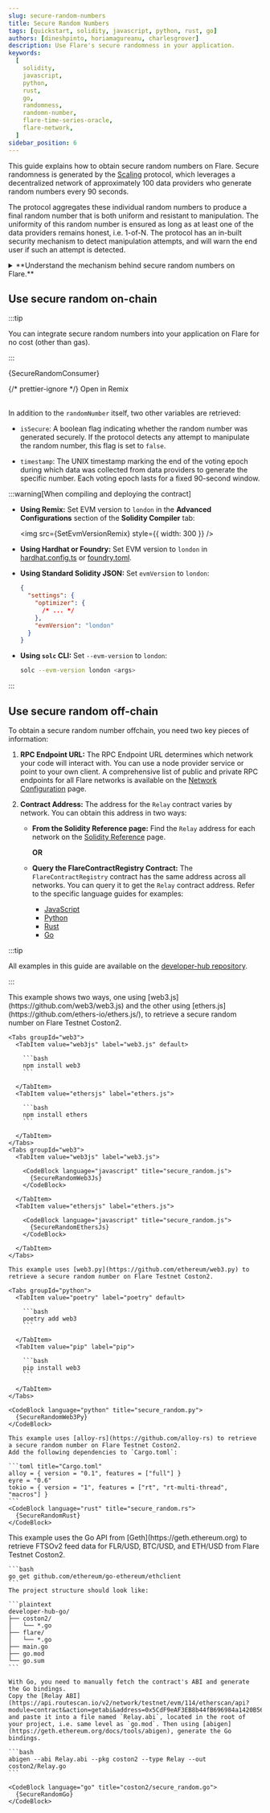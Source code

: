 ```yaml
---
slug: secure-random-numbers
title: Secure Random Numbers
tags: [quickstart, solidity, javascript, python, rust, go]
authors: [dineshpinto, horiamagureanu, charlesgrover]
description: Use Flare's secure randomness in your application.
keywords:
  [
    solidity,
    javascript,
    python,
    rust,
    go,
    randomness,
    randomn-number,
    flare-time-series-oracle,
    flare-network,
  ]
sidebar_position: 6
---
```



This guide explains how to obtain secure random numbers on Flare. Secure randomness is generated by the [Scaling](/ftso/scaling/overview) protocol, which leverages a decentralized network of approximately 100 data providers who generate random numbers every 90 seconds.

The protocol aggregates these individual random numbers to produce a final random number that is both uniform and resistant to manipulation. The uniformity of this random number is ensured as long as at least one of the data providers remains honest, i.e. 1-of-N.
The protocol has an in-built security mechanism to detect manipulation attempts, and will warn the end user if such an attempt is detected.

<details>
<summary>**Understand the mechanism behind secure random numbers on Flare.**</summary>

As described in the [FTSOv2 whitepaper](https://flare.network/wp-content/uploads/FTSOv2-White-Paper.pdf), the Scaling protocol consists of the following phases:

1. **Commit:** During the Commit phase, data providers prepare their submissions for each of the data feeds and encode them into a 4-byte vector. Then, each data provider publishes on chain a hash commitment obtained as:

   `Hash(address, voting_epoch_id, random_number, price_data)`

   - **Random Number**: This commit includes a locally generated random number.
   - **Purpose**: The random number blinds the commit hash of the user from a search attack and is used later (once revealed) to contribute to on-chain randomness.

2. **Reveal:** During the Reveal phase, each data provider reveals all inputs to their hash commitment. As such, all locally produced random numbers become available on-chain.

3. **Signing:** After the Reveal phase, data providers perform a number of local computations relevant to the Scaling protocol, which include:

   - Computing the weighted median prices
   - Calculating the rewards

   All these are packaged into a Merkle root, which is published on-chain together with a signature of the root.

4. **Finalization:** Once enough signatures for the same Merkle root are gathered, the process is finalized.

**Secure Random Numbers**

For each voting epoch (90 seconds), an overall random number is generated from the local random numbers:

$$
R = \sum_{i} r_i \pmod{N}
$$

where $r_i$ is the local random number generated by the $i^{th}$ data provider, and $ N = 2^n $ denotes the maximum possible size of the individual $n$-bit random numbers.
This mechanism ensures that the resultant $R$ is a uniformly generated random number as long as at least any one of the inputs was an honestly generated uniformly random number.

Importantly, the Merkle root published by the data providers contains a Boolean value that tracks whether the generated random number for the current voting epoch is secure.

**Security Mechanism**

The security mechanism behind the random number generator protects the protocol against withholding attacks. An adversary could wait until all submissions are known and then choose whether or not to reveal their own commit data to influence the final result. This security mechanism measures the quality of the random number as follows:

- **True**: If there are no omissions of reveals for the commits provided by the data providers.
- **False**: If any omission exists, or if a reveal does not match the committed value.

If a data provider causes an omission (or false reveal), they will be penalized, and their random number will not be included in the random number calculation for a number of voting rounds.

</details>

## Use secure random on-chain

:::tip

You can integrate secure random numbers into your application on Flare for no cost (other than gas).

:::

<CodeBlock language="solidity" title="SecureRandomConsumer.sol">
  {SecureRandomConsumer}
</CodeBlock>

{/* prettier-ignore */}
<Remix gist="ae30de7237444059e6fac1120ecb1630">Open in Remix</Remix>
<br></br>

In addition to the `randomNumber` itself, two other variables are retrieved:

- `isSecure`: A boolean flag indicating whether the random number was generated securely. If the protocol detects any attempt to manipulate the random number, this flag is set to `false`.

- `timestamp`: The UNIX timestamp marking the end of the voting epoch during which data was collected from data providers to generate the specific number. Each voting epoch lasts for a fixed 90-second window.

:::warning[When compiling and deploying the contract]

- **Using Remix:** Set EVM version to `london` in the **Advanced Configurations** section of the **Solidity Compiler** tab:

  <img src={SetEvmVersionRemix} style={{ width: 300 }} />

- **Using Hardhat or Foundry:** Set EVM version to `london` in [hardhat.config.ts](https://github.com/flare-foundation/flare-hardhat-starter/blob/master/hardhat.config.ts#L34) or [foundry.toml](https://github.com/flare-foundation/flare-foundry-starter/blob/master/foundry.toml).

- **Using Standard Solidity JSON:** Set `evmVersion` to `london`:

  ```json
  {
    "settings": {
      "optimizer": {
        /* ... */
      },
      "evmVersion": "london"
    }
  }
  ```

- **Using `solc` CLI:** Set `--evm-version` to `london`:

  ```bash
  solc --evm-version london <args>
  ```

:::

## Use secure random off-chain

To obtain a secure random number offchain, you need two key pieces of information:

1. **RPC Endpoint URL:** The RPC Endpoint URL determines which network your code will interact with. You can use a node provider service or point to your own client. A comprehensive list of public and private RPC endpoints for all Flare networks is available on the [Network Configuration](/network/overview#configuration) page.

2. **Contract Address:** The address for the `Relay` contract varies by network. You can obtain this address in two ways:

   - **From the Solidity Reference page:** Find the `Relay` address for each network on the [Solidity Reference](../solidity-reference) page.

     **OR**

   - **Query the FlareContractRegistry Contract:** The `FlareContractRegistry` contract has the same address across all networks. You can query it to get the `Relay` contract address. Refer to the specific language guides for examples:
     - [JavaScript](/network/guides/flare-for-javascript-developers#make-query)
     - [Python](/network/guides/flare-for-python-developers#make-query)
     - [Rust](/network/guides/flare-for-rust-developers#make-query)
     - [Go](/network/guides/flare-for-go-developers#make-query)

:::tip

All examples in this guide are available on the [developer-hub repository](https://github.com/flare-foundation/developer-hub/tree/main/examples).

:::

<Tabs block>
  <TabItem value="JavaScript" label="JavaScript" default>
    This example shows two ways, one using [web3.js](https://github.com/web3/web3.js) and the other using [ethers.js](https://github.com/ethers-io/ethers.js/), to retrieve a secure random number on Flare Testnet Coston2.

    <Tabs groupId="web3">
      <TabItem value="web3js" label="web3.js" default>

        ```bash
        npm install web3
        ```

      </TabItem>
      <TabItem value="ethersjs" label="ethers.js">

        ```bash
        npm install ethers
        ```

      </TabItem>
    </Tabs>
    <Tabs groupId="web3">
      <TabItem value="web3js" label="web3.js">

        <CodeBlock language="javascript" title="secure_random.js">
          {SecureRandomWeb3Js}
        </CodeBlock>

      </TabItem>
      <TabItem value="ethersjs" label="ethers.js">

        <CodeBlock language="javascript" title="secure_random.js">
          {SecureRandomEthersJs}
        </CodeBlock>

      </TabItem>
    </Tabs>

  </TabItem>
  <TabItem value="Python" label="Python">

    This example uses [web3.py](https://github.com/ethereum/web3.py) to retrieve a secure random number on Flare Testnet Coston2.

    <Tabs groupId="python">
      <TabItem value="poetry" label="poetry" default>

        ```bash
        poetry add web3
        ```

      </TabItem>
      <TabItem value="pip" label="pip">

        ```bash
        pip install web3
        ```

      </TabItem>
    </Tabs>

    <CodeBlock language="python" title="secure_random.py">
      {SecureRandomWeb3Py}
    </CodeBlock>

  </TabItem>
  <TabItem value="Rust" label="Rust">

    This example uses [alloy-rs](https://github.com/alloy-rs) to retrieve a secure random number on Flare Testnet Coston2.
    Add the following dependencies to `Cargo.toml`:

    ```toml title="Cargo.toml"
    alloy = { version = "0.1", features = ["full"] }
    eyre = "0.6"
    tokio = { version = "1", features = ["rt", "rt-multi-thread", "macros"] }
    ```
    <CodeBlock language="rust" title="secure_random.rs">
      {SecureRandomRust}
    </CodeBlock>

  </TabItem>
  <TabItem value="Go" label="Go">
    This example uses the Go API from [Geth](https://geth.ethereum.org) to retrieve FTSOv2 feed data for FLR/USD, BTC/USD, and ETH/USD from Flare Testnet Coston2.

    ```bash
    go get github.com/ethereum/go-ethereum/ethclient
    ```
    The project structure should look like:

    ```plaintext
    developer-hub-go/
    ├── coston2/
    │   └── *.go
    ├── flare/
    │   └── *.go
    ├── main.go
    ├── go.mod
    └── go.sum
    ```

    With Go, you need to manually fetch the contract's ABI and generate the Go bindings.
    Copy the [Relay ABI](https://api.routescan.io/v2/network/testnet/evm/114/etherscan/api?module=contract&action=getabi&address=0x5CdF9eAF3EB8b44fB696984a1420B56A7575D250&format=raw) and paste it into a file named `Relay.abi`, located in the root of your project, i.e. same level as `go.mod`. Then using [abigen](https://geth.ethereum.org/docs/tools/abigen), generate the Go bindings.

    ```bash
    abigen --abi Relay.abi --pkg coston2 --type Relay --out coston2/Relay.go
    ```

    <CodeBlock language="go" title="coston2/secure_random.go">
      {SecureRandomGo}
    </CodeBlock>

  </TabItem>
</Tabs>
